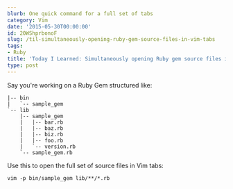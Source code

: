 ```yaml
---
blurb: One quick command for a full set of tabs
category: Vim
date: '2015-05-30T00:00:00'
id: 20WShprbonoF
slug: /til-simultaneously-opening-ruby-gem-source-files-in-vim-tabs
tags:
- Ruby
title: 'Today I Learned: Simultaneously opening Ruby gem source files in Vim tabs'
type: post
---
```


Say you're working on a Ruby Gem structured like:

    |-- bin
    |   `-- sample_gem
    `-- lib
        |-- sample_gem
        |   |-- bar.rb
        |   |-- baz.rb
        |   |-- biz.rb
        |   |-- foo.rb
        |   `-- version.rb
        `-- sample_gem.rb

Use this to open the full set of source files in Vim tabs:

    vim -p bin/sample_gem lib/**/*.rb